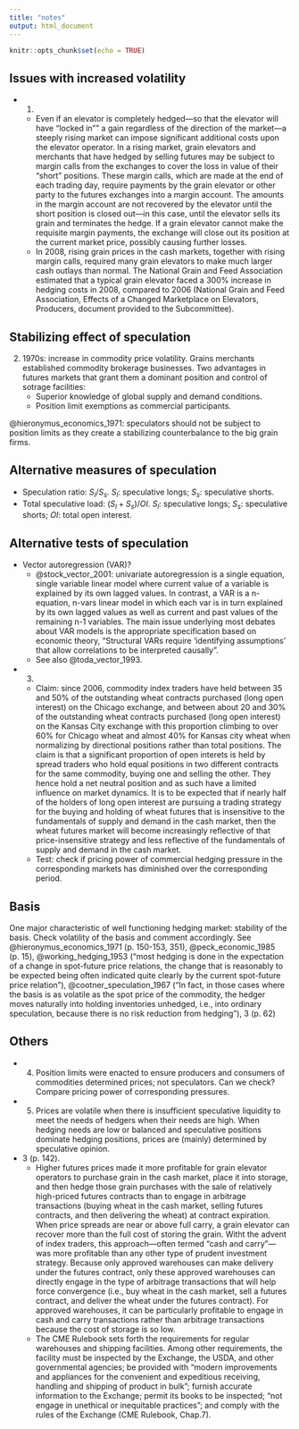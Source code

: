 ```yaml
---
title: "notes"
output: html_document
---
```


```r
knitr::opts_chunk$set(echo = TRUE)
```



## Issues with increased volatility

*  @senate_excessive_2009.
    + Even if an elevator is completely hedged—so that the elevator will have "locked in"" a gain regardless of the direction of the market—a steeply rising market can impose significant additional costs upon the elevator operator. In a rising market, grain elevators and merchants that have hedged by selling futures may be subject to margin calls from the exchanges to cover the loss in value of their “short” positions. These margin calls, which are made at the end of each trading day, require payments by the grain elevator or other party to the futures exchanges into a margin account. The amounts in the margin account are not recovered by the elevator until the short position is closed out—in this case, until the elevator sells its grain and terminates the hedge. If a grain elevator cannot make the requisite margin payments, the exchange will close out its position at the current market price, possibly causing further losses.
    + In 2008, rising grain prices in the cash markets, together with rising margin calls, required many grain elevators to make much larger cash outlays than normal. The National Grain and Feed Association estimated that a typical grain elevator faced a 300% increase in hedging costs in 2008, compared to 2006 (National Grain and Feed Association, Effects of a Changed Marketplace on Elevators, Producers, document provided to the Subcommittee).



## Stabilizing effect of speculation

@schmidt_political_2015. 1970s: increase in commodity price volatility. Grains merchants established commodity brokerage businesses. Two advantages in futures markets that grant them a dominant position and control of sotrage facilities:
    + Superior knowledge of global supply and demand conditions.
    + Position limit exemptions as commercial participants.
    
@hieronymus_economics_1971: speculators should not be subject to position limits as they create a stabilizing counterbalance to the big grain firms.

## Alternative measures of speculation

*  Speculation ratio: $S_l / S_s$. $S_l$: speculative longs; $S_s$: speculative shorts.
*  Total speculative load: $(S_l + S_s) / OI$. $S_l$: speculative longs; $S_s$: speculative shorts; $OI$: total open interest.

## Alternative tests of speculation
*  Vector autoregression (VAR)? 
    + @stock_vector_2001: univariate autoregression is a single equation, single variable linear model where current value of a variable is explained by its own lagged values. In contrast, a VAR is a n-equation, n-vars linear model in which each var is in turn explained by its own lagged values as well as current and past values of the remaining n-1 variables. The main issue underlying most debates about VAR models is the appropriate specification based on economic theory, "Structural VARs require 'identifying assumptions' that allow correlations to be interpreted causally".
    + See also @toda_vector_1993.
*  @senate_excessive_2009. 
    + Claim: since 2006, commodity index traders have held between 35 and 50% of the outstanding wheat contracts purchased (long open interest) on the Chicago exchange, and between about 20 and 30% of the outstanding wheat contracts purchased (long open interest) on the Kansas City exchange with this proportion climbing to over 60% for Chicago wheat and almost 40% for Kansas city wheat when normalizing by directional positions rather than total positions. The claim is that a significant proportion of open interets is held by spread traders who hold equal positions in two different contracts for the same commodity, buying one and selling the other. They hence hold a net neutral position and as such have a limited influence on market dynamics. It is to be expected that if nearly half of the holders of long open interest are pursuing a trading strategy for the buying and holding of wheat
futures that is insensitive to the fundamentals of supply and demand in the cash market, then the wheat futures market will become increasingly reflective of that price-insensitive strategy and less reflective of the fundamentals of supply and demand in the cash market.
    + Test: check if pricing power of commercial hedging pressure in the corresponding markets has diminished over the corresponding period.

## Basis

One major characteristic of well functioning hedging market: stability of the basis. Check volatility of the basis and comment accordingly. 
See @hieronymus_economics_1971 (p. 150-153, 351), @peck_economic_1985 (p. 15), @working_hedging_1953 ("most hedging is done in the expectation of a change in spot-future price relations, the change that is reasonably to be expected being often indicated quite clearly by the current spot-future price relation"), @cootner_speculation_1967 ("In fact, in those cases where the basis is as volatile as the spot price of the commodity, the hedger moves naturally into holding inventories unhedged, i.e., into ordinary speculation, because there is no risk reduction from hedging"), @senate_excessive_2009 (p. 62)

## Others

*  @schmidt_political_2015. Position limits were enacted to ensure producers and consumers of commodities determined prices; not speculators. Can we check? Compare pricing power of corresponding pressures.
*  @working_theory_1949. Prices are volatile when there is insufficient speculative liquidity to meet the needs of hedgers when their needs are high. When hedging needs are low or balanced and speculative positions dominate hedging positions, prices are (mainly) determined by speculative opinion.

*  @senate_excessive_2009 (p. 142). 
    + Higher futures prices made it more profitable for grain elevator operators to purchase grain in the cash market, place it into storage, and then hedge those grain purchases with the sale of relatively high-priced futures contracts than to engage in arbitrage transactions (buying wheat in the cash market, selling futures contracts, and then delivering the wheat) at contract expiration. When price spreads are near or above full carry, a grain elevator can recover more than the full cost of storing the grain. Witht the advent of index traders, this approach—often termed “cash and carry”—was more profitable than any other type of prudent investment strategy. Because only approved warehouses can make delivery under the futures contract, only these approved warehouses can directly engage in the type of arbitrage transactions that will help force convergence (i.e., buy wheat in the cash market, sell a futures contract, and deliver the wheat under the futures contract). For approved warehouses, it can be particularly profitable to engage in cash and carry transactions rather than arbitrage transactions because the cost of storage is so low. 
    + The CME Rulebook sets forth the requirements for regular warehouses and shipping facilities. Among other requirements, the facility must be inspected by the Exchange, the USDA, and other governmental agencies; be provided with “modern improvements and appliances for the convenient and expeditious receiving, handling and shipping of product in bulk”; furnish accurate information to the Exchange; permit its books to be inspected; “not engage in unethical or inequitable practices”; and comply with the rules of the Exchange (CME Rulebook, Chap.7).




